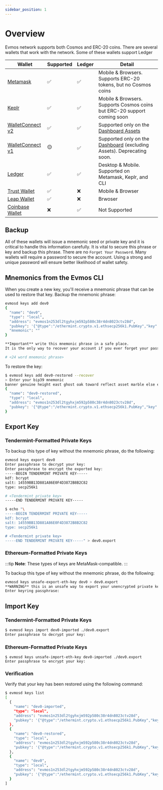```yaml
---
sidebar_position: 1
---
```


# Overview

Evmos network supports both Cosmos and ERC-20 coins. There are several wallets that work with the network. Some of these wallets support Ledger 

| Wallet                 | Supported  | Ledger | Detail                                  |
| ---------------------- | ---------- |---------|-------------------------------------------
| [Metamask](https://metamask.io/)               | ✅   | ✅    | Mobile & Browsers. Supports ERC-20 tokens, but no Cosmos coins|
| [Keplr](https://www.keplr.app/)                  | ✅ | ✅        | Mobile & Browsers. Supports Cosmos coins but ERC-20 support coming soon |
| [WalletConnect v2](https://docs.walletconnect.com/2.0)       | ✅   | ✅      | Supported only on the [Dashboard Assets](https://app.evmos.org/assets)
| [WalletConnect v1](https://docs.walletconnect.com/1.0/)       | 🟡   | ✅      | Supported only on the [Dashboard](https://app.evmos.org/) (excluding Assets). Deprecating soon. |
| [Ledger](https://www.ledger.com/)                 | ✅   | ✅      | Desktop & Mobile. Supported on Metamask, Keplr, and CLI |
| [Trust Wallet](https://trustwallet.com/)           | ✅   | ❌      | Mobile & Browser |
| [Leap Wallet](https://www.leapwallet.io/)           | ✅   | ❌      | Brwoser |
| [Coinbase Wallet](https://www.coinbase.com/wallet)           | ❌   | ✅      | Not Supported |

## Backup

All of these wallets will issue a mnemonic seed or private key and it is critical to handle this information carefully. It is vital to secure this phrase or key and backup this phrase. There are no `Forget Your Password`. Many wallets will require a password to secure the account. Using a strong and unique password will ensure better likelihood of wallet safety.

## Mnemonics from the Evmos CLI

When you create a new key, you'll receive a mnemonic phrase that can be used to restore that key. Backup the mnemonic phrase:

```bash
evmosd keys add dev0
{
  "name": "dev0",
  "type": "local",
  "address": "evmos1n253dl2tgyhxjm592p580c38r4dn8023ctv28d",
  "pubkey": '{"@type":"/ethermint.crypto.v1.ethsecp256k1.PubKey","key":"ArJhve4v5HkLm+F7ViASU/rAGx7YrwU4+XKV2MNJt+Cq"}',
  "mnemonic": ""
}

**Important** write this mnemonic phrase in a safe place.
It is the only way to recover your account if you ever forget your password.

# <24 word mnemonic phrase>
```

To restore the key:

```bash
$ evmosd keys add dev0-restored --recover
> Enter your bip39 mnemonic
banner genuine height east ghost oak toward reflect asset marble else explain foster car nest make van divide twice culture announce shuffle net peanut
{
  "name": "dev0-restored",
  "type": "local",
  "address": "evmos1n253dl2tgyhxjm592p580c38r4dn8023ctv28d",
  "pubkey": '{"@type":"/ethermint.crypto.v1.ethsecp256k1.PubKey","key":"ArJhve4v5HkLm+F7ViASU/rAGx7YrwU4+XKV2MNJt+Cq"}'
}
```

## Export Key

### Tendermint-Formatted Private Keys

To backup this type of key without the mnemonic phrase, do the following:

```bash
evmosd keys export dev0
Enter passphrase to decrypt your key:
Enter passphrase to encrypt the exported key:
-----BEGIN TENDERMINT PRIVATE KEY-----
kdf: bcrypt
salt: 14559BB13D881A86E0F4D3872B8B2C82
type: secp256k1

# <Tendermint private key>
-----END TENDERMINT PRIVATE KEY-----

$ echo "\
-----BEGIN TENDERMINT PRIVATE KEY-----
kdf: bcrypt
salt: 14559BB13D881A86E0F4D3872B8B2C82
type: secp256k1

# <Tendermint private key>
-----END TENDERMINT PRIVATE KEY-----" > dev0.export
```

### Ethereum-Formatted Private Keys

:::tip
**Note**: These types of keys are MetaMask-compatible.
:::

To backup this type of key without the mnemonic phrase, do the following:

```bash
evmosd keys unsafe-export-eth-key dev0 > dev0.export
**WARNING** this is an unsafe way to export your unencrypted private key, are you sure? [y/N]: y
Enter keyring passphrase:
```

## Import Key

### Tendermint-Formatted Private Keys

```bash
$ evmosd keys import dev0-imported ./dev0.export
Enter passphrase to decrypt your key:
```

### Ethereum-Formatted Private Keys

```
$ evmosd keys unsafe-import-eth-key dev0-imported ./dev0.export
Enter passphrase to encrypt your key:
```

### Verification

Verify that your key has been restored using the following command:

```bash
$ evmosd keys list
[
  {
    "name": "dev0-imported",
    "type": "local",
    "address": "evmos1n253dl2tgyhxjm592p580c38r4dn8023ctv28d",
    "pubkey": '{"@type":"/ethermint.crypto.v1.ethsecp256k1.PubKey","key":"ArJhve4v5HkLm+F7ViASU/rAGx7YrwU4+XKV2MNJt+Cq"}'
  },
  {
    "name": "dev0-restored",
    "type": "local",
    "address": "evmos1n253dl2tgyhxjm592p580c38r4dn8023ctv28d",
    "pubkey": '{"@type":"/ethermint.crypto.v1.ethsecp256k1.PubKey","key":"ArJhve4v5HkLm+F7ViASU/rAGx7YrwU4+XKV2MNJt+Cq"}'
  },
  {
    "name": "dev0",
    "type": "local",
    "address": "evmos1n253dl2tgyhxjm592p580c38r4dn8023ctv28d",
    "pubkey": '{"@type":"/ethermint.crypto.v1.ethsecp256k1.PubKey","key":"ArJhve4v5HkLm+F7ViASU/rAGx7YrwU4+XKV2MNJt+Cq"}'
  }
]
```
